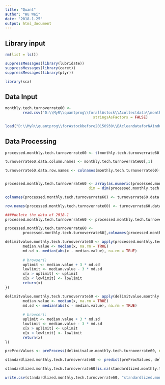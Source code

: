```yaml
---
title: "Quant"
author: "Wu Wei"
date: "2018-1-25"
output: html_document
---
```




## Library input
```r
rm(list = ls())

suppressMessages(library(lubridate))
suppressMessages(library(caret))
suppressMessages(library(plyr))

library(sca)

```

## Data Input

```r

monthly.tech.turnoverrate60 <- 
        read.csv("D:\\MyR\\quantprog\\forallAstock\\Acollectdata\\monthly.tech.turnoverrate60.csv", 
                                        stringsAsFactors = FALSE)


```


```r
load("D:\\MyR\\quantprog\\forAstockbefore20150930\\BAcleandataforNAindustry\\stockcode")
```


## Data Processing

```r
processed.monthly.tech.turnoverrate60 <- t(monthly.tech.turnoverrate60[,-c(1,ncol(monthly.tech.turnoverrate60))])

turnoverrate60.data.column.names <- monthly.tech.turnoverrate60[,1]

turnoverrate60.data.row.names <- colnames(monthly.tech.turnoverrate60)[-c(1, length(monthly.tech.turnoverrate60))]


processed.monthly.tech.turnoverrate60 <- array(as.numeric(processed.monthly.tech.turnoverrate60),
                                      dim = dim(processed.monthly.tech.turnoverrate60))

colnames(processed.monthly.tech.turnoverrate60) <- turnoverrate60.data.column.names

row.names(processed.monthly.tech.turnoverrate60) <- turnoverrate60.data.row.names

####delete the data of 2018-1
processed.monthly.tech.turnoverrate60 <- processed.monthly.tech.turnoverrate60[-nrow(processed.monthly.tech.turnoverrate60),]

```


```r
processed.monthly.tech.turnoverrate60 <- 
        processed.monthly.tech.turnoverrate60[,colnames(processed.monthly.tech.turnoverrate60) %in% stockcode]
```



```r


delimitvalue.monthly.tech.turnoverrate60 <- apply(processed.monthly.tech.turnoverrate60, 1, function(x) {
        median.value <- median(x, na.rm = TRUE)
        md.sd <- median(abs(x - median.value), na.rm = TRUE)
        
        # browser()
        uplimit <- median.value + 3 * md.sd
        lowlimit <- median.value - 3 * md.sd
        x[x > uplimit] <- uplimit
        x[x < lowlimit] <- lowlimit
        return(x)
})

```

```r


delimitvalue.monthly.tech.turnoverrate60 <- apply(delimitvalue.monthly.tech.turnoverrate60, 2, function(x) {
        median.value <- median(x, na.rm = TRUE)
        md.sd <- median(abs(x - median.value), na.rm = TRUE)
        
        # browser()
        uplimit <- median.value + 3 * md.sd
        lowlimit <- median.value - 3 * md.sd
        x[x > uplimit] <- uplimit
        x[x < lowlimit] <- lowlimit
        return(x)
})

```

```r
preProcValues <- preProcess(delimitvalue.monthly.tech.turnoverrate60, method = c("center","scale"))

standardlized.monthly.tech.turnoverrate60 <- predict(preProcValues, delimitvalue.monthly.tech.turnoverrate60)

standardlized.monthly.tech.turnoverrate60[is.na(standardlized.monthly.tech.turnoverrate60)] <- 0
```




```r
write.csv(standardlized.monthly.tech.turnoverrate60, "standardlized.monthly.tech.turnoverrate60.csv")


```

